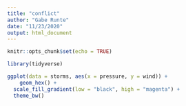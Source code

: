 ```yaml
---
title: "conflict"
author: "Gabe Runte"
date: "11/23/2020"
output: html_document
---
```


```r
knitr::opts_chunk$set(echo = TRUE)

library(tidyverse)
```

```r
ggplot(data = storms, aes(x = pressure, y = wind)) +
    geom_hex() +
  scale_fill_gradient(low = "black", high = "magenta") +
  theme_bw()
```

